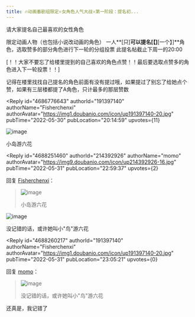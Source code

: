 ```yaml
---
title: 🔥动画番剧组限定⭐女角色人气大战⭐第一阶段：提名初...
---
```



<Forum groupName="动画番剧" groupUrl="https://www.douban.com/group/596353/" archivedAt="2025-05-16T16:28:31.454Z">
  <Post
    id="267837383"
    title="🔥动画番剧组限定⭐女角色人气大战⭐第一阶段：提名初..."
    url="https://www.douban.com/group/topic/267837383/?_spm_id=MjI1ODY2NzQ5"
    pubTime="2022-06-13"
    highlightUserId="191397140"
  >
请大家提名自己最喜欢的女性角色

限定动画人物（也包括小说改动画的角色） 一人**[只]**可以提名[【]**[一个】]**角色，选取赞多的部分角色进行下一轮的分组投票
此提名帖截止下周一的20:00

[！！大家不要忘了给楼里提到的自己喜欢的角色点赞！！最后要选取点赞多的角色进入下一轮投票！！]

记得在楼里找找自己提名的角色前面有没有提过哦，如果提过了别忘了给她点个赞，如果有三层楼都提了A角色，只计最多的那层赞数

<Reply
  id="4686776643"
  authorId="191397140"
  authorName="Fisherchenxi"
  authorAvatar="https://img1.doubanio.com/icon/up191397140-20.jpg"
  pubTime="2022-05-30"
  pubLocation="20:14:59"
  upvotes={11}
>
![image](https://img9.doubanio.com/view/richtext/s/public/p358870395.jpg)

小岛游六花
</Reply>

<Reply
  id="4688251460"
  authorId="214392926"
  authorName="momo"
  authorAvatar="https://img9.doubanio.com/icon/up214392926-16.jpg"
  pubTime="2022-05-31"
  pubLocation="22:59:37"
  upvotes={2}
>
回复 [Fisherchenxi](https://www.douban.com/people/191397140/)：
 > ![image](https://img9.doubanio.com/view/richtext/s/public/p358870395.jpg)
> 
> 小岛游六花

![image](https://img9.doubanio.com/view/richtext/s/public/p358870395.jpg)

没记错的话，或许她叫小"鸟"游六花
</Reply>

<Reply
  id="4688260217"
  authorId="191397140"
  authorName="Fisherchenxi"
  authorAvatar="https://img1.doubanio.com/icon/up191397140-20.jpg"
  pubTime="2022-05-31"
  pubLocation="23:05:21"
  upvotes={0}
>
回复 [momo](https://www.douban.com/people/214392926/)：
 > ![image](https://img9.doubanio.com/view/richtext/s/public/p358870395.jpg)
> 
> 没记错的话，或许她叫小"鸟"游六花

还真是，我记错了
</Reply>
  </Post>
</Forum>
